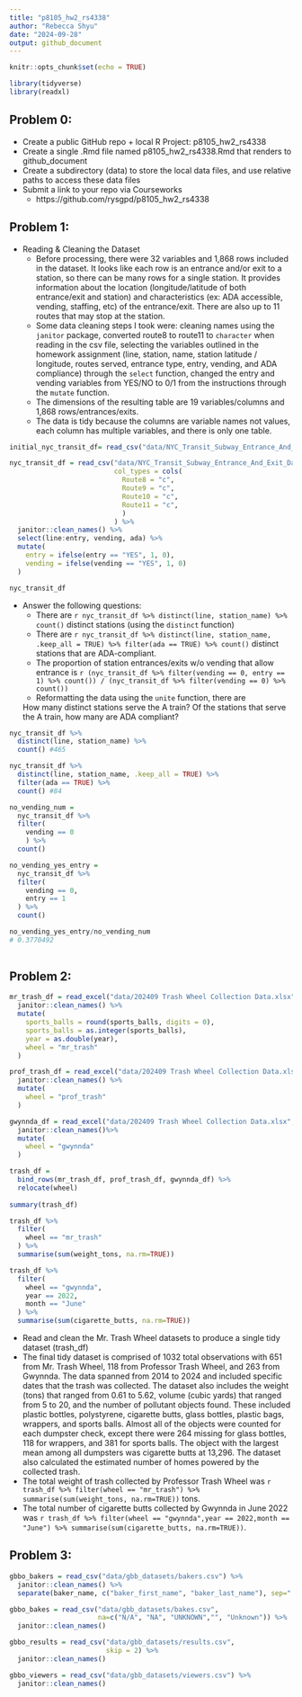 ```yaml
---
title: "p8105_hw2_rs4338"
author: "Rebecca Shyu"
date: "2024-09-28"
output: github_document
---
```


```r
knitr::opts_chunk$set(echo = TRUE)

library(tidyverse)
library(readxl)
```

## Problem 0:

* Create a public GitHub repo + local R Project: p8105_hw2_rs4338
* Create a single .Rmd file named p8105_hw2_rs4338.Rmd that renders to github_document
* Create a subdirectory (data) to store the local data files, and use relative paths to access these data files
* Submit a link to your repo via Courseworks
  - https://github.com/rysgpd/p8105_hw2_rs4338

## Problem 1:

* Reading & Cleaning the Dataset
  - Before processing, there were 32 variables and 1,868 rows included in the dataset. It looks like each row is an entrance and/or exit to a station, so there can be many rows for a single station. It provides information about the location (longitude/latitude of both entrance/exit and station) and characteristics (ex: ADA accessible, vending, staffing, etc) of the entrance/exit. There are also up to 11 routes that may stop at the station. 
  - Some data cleaning steps I took were: cleaning names using the `janitor` package,  converted route8 to route11 to `character` when reading in the csv file, selecting the variables outlined in the homework assignment (line, station, name, station latitude / longitude, routes served, entrance type, entry, vending, and ADA compliance) through the `select` function, changed the entry and vending variables from YES/NO to 0/1 from the instructions through the `mutate` function.
  - The dimensions of the resulting table are 19 variables/columns and 1,868 rows/entrances/exits.
  - The data is tidy because the columns are variable names not values, each column has multiple variables, and there is only one table.

```r
initial_nyc_transit_df= read_csv("data/NYC_Transit_Subway_Entrance_And_Exit_Data.csv") 

nyc_transit_df = read_csv("data/NYC_Transit_Subway_Entrance_And_Exit_Data.csv",
                          col_types = cols(
                            Route8 = "c",
                            Route9 = "c",
                            Route10 = "c",
                            Route11 = "c",
                            )
                          ) %>% 
  janitor::clean_names() %>% 
  select(line:entry, vending, ada) %>% 
  mutate(
    entry = ifelse(entry == "YES", 1, 0),
    vending = ifelse(vending == "YES", 1, 0)
  )

nyc_transit_df
```

* Answer the following questions:
  - There are `r nyc_transit_df %>% distinct(line, station_name) %>% count()` distinct stations (using the `distinct` function)
  - There are `r nyc_transit_df %>% distinct(line, station_name, .keep_all = TRUE) %>% filter(ada == TRUE) %>% count()` distinct stations that are ADA-compliant. 
  - The proportion of station entrances/exits w/o vending that allow entrance is `r (nyc_transit_df %>% filter(vending == 0, entry == 1) %>% count()) / (nyc_transit_df %>% filter(vending == 0) %>% count())`
  - Reformatting the data using the `unite` function, there are 
  
  How many distinct stations serve the A train? Of the stations that serve the A train, how many are ADA compliant?


```r

nyc_transit_df %>% 
  distinct(line, station_name) %>% 
  count() #465

nyc_transit_df %>% 
  distinct(line, station_name, .keep_all = TRUE) %>% 
  filter(ada == TRUE) %>% 
  count() #84

no_vending_num = 
  nyc_transit_df %>% 
  filter(
    vending == 0
    ) %>% 
  count()

no_vending_yes_entry =
  nyc_transit_df %>% 
  filter(
    vending == 0,
    entry == 1
  ) %>% 
  count()

no_vending_yes_entry/no_vending_num
# 0.3770492	
    
```

## Problem 2:


```r
mr_trash_df = read_excel("data/202409 Trash Wheel Collection Data.xlsx", sheet = "Mr. Trash Wheel", range="A2:N653") %>% 
  janitor::clean_names() %>% 
  mutate(
    sports_balls = round(sports_balls, digits = 0),
    sports_balls = as.integer(sports_balls),
    year = as.double(year),
    wheel = "mr_trash"
  )

prof_trash_df = read_excel("data/202409 Trash Wheel Collection Data.xlsx", sheet = "Professor Trash Wheel", range="A2:M120") %>% 
  janitor::clean_names() %>% 
  mutate(
    wheel = "prof_trash"
  )

gwynnda_df = read_excel("data/202409 Trash Wheel Collection Data.xlsx", sheet = "Gwynnda Trash Wheel", range="A2:L265") %>% 
  janitor::clean_names()%>% 
  mutate(
    wheel = "gwynnda"
  )

trash_df = 
  bind_rows(mr_trash_df, prof_trash_df, gwynnda_df) %>% 
  relocate(wheel)
  
summary(trash_df)

trash_df %>% 
  filter(
    wheel == "mr_trash"
  ) %>% 
  summarise(sum(weight_tons, na.rm=TRUE))

trash_df %>% 
  filter(
    wheel == "gwynnda",
    year == 2022,
    month == "June"
  ) %>% 
  summarise(sum(cigarette_butts, na.rm=TRUE))
```

* Read and clean the Mr. Trash Wheel datasets to produce a single tidy dataset (trash_df)
* The final tidy dataset is comprised of 1032 total observations with 651 from Mr. Trash Wheel, 118 from Professor Trash Wheel, and 263 from Gwynnda. The data spanned from 2014 to 2024 and included specific dates that the trash was collected. The dataset also includes the weight (tons) that ranged from 0.61 to 5.62, volume (cubic yards) that ranged from 5 to 20, and the number of pollutant objects found. These included plastic bottles, polystyrene, cigarette butts, glass bottles, plastic bags, wrappers, and sports balls. Almost all of the objects were counted for each dumpster check, except there were 264 missing for glass bottles, 118 for wrappers, and 381 for sports balls. The object with the largest mean among all dumpsters was cigarette butts at 13,296. The dataset also calculated the estimated number of homes powered by the collected trash.
* The total weight of trash collected by Professor Trash Wheel was `r trash_df %>% filter(wheel == "mr_trash") %>% summarise(sum(weight_tons, na.rm=TRUE))` tons.
* The total number of cigarette butts collected by Gwynnda in June 2022 was `r trash_df %>% filter(wheel == "gwynnda",year == 2022,month == "June") %>% summarise(sum(cigarette_butts, na.rm=TRUE))`.

## Problem 3:

```r

gbbo_bakers = read_csv("data/gbb_datasets/bakers.csv") %>% 
  janitor::clean_names() %>% 
  separate(baker_name, c("baker_first_name", "baker_last_name"), sep=" ")

gbbo_bakes = read_csv("data/gbb_datasets/bakes.csv",
                      na=c("N/A", "NA", "UNKNOWN","", "Unknown")) %>% 
  janitor::clean_names()

gbbo_results = read_csv("data/gbb_datasets/results.csv",
                        skip = 2) %>% 
  janitor::clean_names()

gbbo_viewers = read_csv("data/gbb_datasets/viewers.csv") %>% 
  janitor::clean_names()

```

